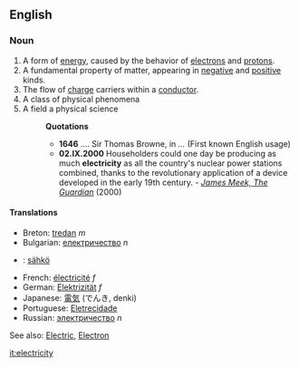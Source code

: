 ==English==
===Noun===
#A form of [[energy]], caused by the behavior of [[electron]]s and [[proton]]s.
#A fundamental property of matter, appearing in [[negative]] and [[positive]] kinds.
#The flow of [[charge]] carriers within a [[conductor]].
#A class of physical phenomena
#A field a physical science
#:'''Quotations'''
#:*'''1646''' .... Sir Thomas Browne, in ''...'' (First known English usage)
#:*'''02.IX.2000''' Householders could one day be producing as much '''electricity''' as all the country's nuclear power stations combined, thanks to the revolutionary application of a device developed in the early 19th century. - ''[http://www.guardian.co.uk/renewable/Story/0,2763,363461,00.html James Meek, The Guardian]'' (2000)

====Translations====
*Breton: [[tredan]] ''m''
*Bulgarian: [[електричество]] ''n''
*{{fi}}: [[sähkö]]
*French: [[électricité]] ''f''
*German: [[Elektrizität]] ''f''
*Japanese: [[電気]] (でんき, denki)
*Portuguese: [[Eletrecidade]]
*Russian: [[электричество]] ''n''

See also: [[Electric]], [[Electron]]

[[it:electricity]]